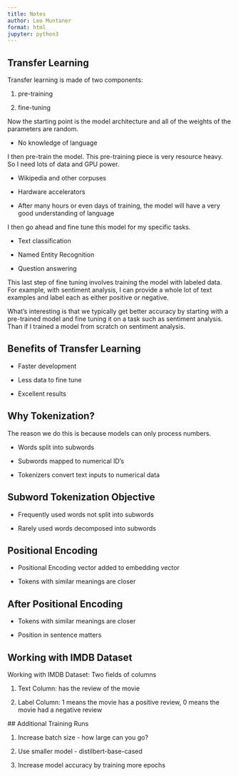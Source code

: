 ---
title: Notes
author: Leo Muntaner
format: html
jupyter: python3
---

## Transfer Learning 

Transfer learning is made of two components: 

1. pre-training 

2. fine-tuning

Now the starting point is the model architecture and all of the weights of the parameters are random.

* No knowledge of language 

I then pre-train the model. This pre-training piece is very resource heavy. So I need lots of data and GPU power.

* Wikipedia and other corpuses

* Hardware accelerators

* After many hours or even days of training, the model will have a very good understanding of language 

I then go ahead and fine tune this model for my specific tasks.

* Text classification 

* Named Entity Recognition

* Question answering 

This last step of fine tuning involves training the model with labeled data. For example, with sentiment analysis, I can provide a whole lot of text examples and label each as either positive or negative. 

What's interesting is that we typically get better accuracy by starting with a pre-trained model and fine tuning it on a task such as sentiment analysis. Than if I trained a model from scratch on sentiment analysis. 

## Benefits of Transfer Learning

* Faster development

* Less data to fine tune

* Excellent results

## Why Tokenization?

The reason we do this is because models can only process numbers.

* Words split into subwords

* Subwords mapped to numerical ID's

* Tokenizers convert text inputs to numerical data

## Subword Tokenization Objective 

* Frequently used words not split into subwords

* Rarely used words decomposed into subwords

## Positional Encoding 

* Positional Encoding vector added to embedding vector

* Tokens with similar meanings are closer

## After Positional Encoding 

* Tokens with similar meanings are closer

* Position in sentence matters

## Working with IMDB Dataset

Working with IMDB Dataset: Two fields of columns 

 1. Text Column: has the review of the movie 

 2. Label Column: 1 means the movie has a positive review, 0 means the movie had a negative review

 ## Additional Training Runs

 1. Increase batch size - how large can you go?

 2. Use smaller model - distilbert-base-cased

 3. Increase model accuracy by training more epochs 